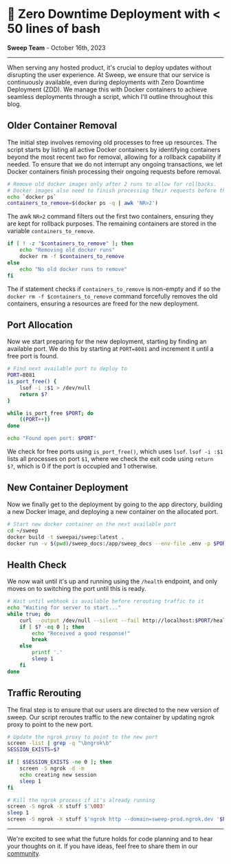 # 🔄 Zero Downtime Deployment with \< 50 lines of bash

**Sweep Team** - October 16th, 2023

---

When serving any hosted product, it's crucial to deploy updates without disrupting the user experience. At Sweep, we ensure that our service is continuously available, even during deployments with Zero Downtime Deployment (ZDD). We manage this with Docker containers to achieve seamless deployments through a script, which I'll outline throughout this blog.

## Older Container Removal

The initial step involves removing old processes to free up resources. The script starts by listing all active Docker containers by identifying containers beyond the most recent two for removal, allowing for a rollback capability if needed. To ensure that we do not interrupt any ongoing transactions, we let Docker containers finish processing their ongoing requests before removal.

```bash filename="deploy.sh" showLineNumbers
# Remove old docker images only after 2 runs to allow for rollbacks.
# Docker images also need to finish processing their requests before they can be removed.
echo `docker ps`
containers_to_remove=$(docker ps -q | awk 'NR>2')
```
The awk `NR>2` command filters out the first two containers, ensuring they are kept for rollback purposes. The remaining containers are stored in the variable `containers_to_remove`.
```bash filename="deploy.sh" showLineNumbers
if [ ! -z "$containers_to_remove" ]; then
    echo "Removing old docker runs"
    docker rm -f $containers_to_remove
else
    echo "No old docker runs to remove"
fi
```

The if statement checks if `containers_to_remove` is non-empty and if so the `docker rm -f $containers_to_remove` command forcefully removes the old containers, ensuring a resources are freed for the new deployment.


## Port Allocation

Now we start preparing for the new deployment, starting by finding an available port. We do this by starting at `PORT=8081` and increment it until a free port is found.

```bash filename="deploy.sh" showLineNumbers
# Find next available port to deploy to
PORT=8081
is_port_free() {
    lsof -i :$1 > /dev/null
    return $?
}

while is_port_free $PORT; do
    ((PORT++))
done

echo "Found open port: $PORT"
```

We check for free ports using `is_port_free()`, which uses `lsof`. `lsof -i :$1` lists all processes on port `$1`, where we check the exit code using `return $?`, which is 0 if the port is occupied and 1 otherwise.

## New Container Deployment
Now we finally get to the deployment by going to the app directory, building a new Docker image, and deploying a new container on the allocated port.

```bash filename="deploy.sh" showLineNumbers
# Start new docker container on the next available port
cd ~/sweep
docker build -t sweepai/sweep:latest .
docker run -v $(pwd)/sweep_docs:/app/sweep_docs --env-file .env -p $PORT:8080 -d sweepai/sweep:latest
```

## Health Check

We now wait until it's up and running using the `/health` endpoint, and only moves on to switching the port until this is ready.

```bash filename="deploy.sh" showLineNumbers
# Wait until webhook is available before rerouting traffic to it
echo "Waiting for server to start..."
while true; do
    curl --output /dev/null --silent --fail http://localhost:$PORT/health
    if [ $? -eq 0 ]; then
        echo "Received a good response!"
        break
    else
        printf '.'
        sleep 1
    fi
done
```

## Traffic Rerouting
The final step is to ensure that our users are directed to the new version of sweep. Our script reroutes traffic to the new container by updating ngrok proxy to point to the new port.

```bash filename="deploy.sh" showLineNumbers
# Update the ngrok proxy to point to the new port
screen -list | grep -q "\bngrok\b"
SESSION_EXISTS=$?

if [ $SESSION_EXISTS -ne 0 ]; then
    screen -S ngrok -d -m
    echo creating new session
    sleep 1
fi

# Kill the ngrok process if it's already running
screen -S ngrok -X stuff $'\003'
sleep 1
screen -S ngrok -X stuff $'ngrok http --domain=sweep-prod.ngrok.dev '$PORT$'\n'
```

---

We're excited to see what the future holds for code planning and to hear your thoughts on it. If you have ideas, feel free to share them in our [community](https://discord.gg/sweep).
